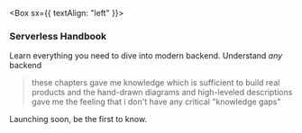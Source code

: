 
<Box sx={{ textAlign: "left" }}>

### Serverless Handbook

Learn everything you need to dive into modern backend. Understand *any* backend

> these chapters gave me knowledge which is sufficient to build real products and the hand-drawn diagrams and high-leveled descriptions gave me the feeling that i don't have any critical "knowledge gaps"

Launching soon, be the first to know.

</Box>
